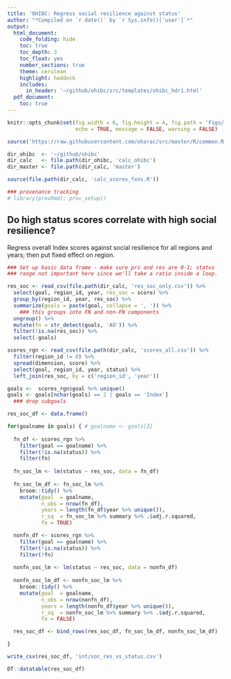 ```yaml
---
title: 'OHIBC: Regress social resilience against status'
author: "*Compiled on `r date()` by `r Sys.info()['user']`*"
output:
  html_document:
    code_folding: hide
    toc: true
    toc_depth: 3
    toc_float: yes
    number_sections: true
    theme: cerulean
    highlight: haddock
    includes:
      in_header: '~/github/ohibc/src/templates/ohibc_hdr1.html'
  pdf_document:
    toc: true
---
```


``` r

knitr::opts_chunk$set(fig.width = 6, fig.height = 4, fig.path = 'Figs/',
                      echo = TRUE, message = FALSE, warning = FALSE)

source('https://raw.githubusercontent.com/oharac/src/master/R/common.R')

dir_ohibc  <- '~/github/ohibc'
dir_calc   <- file.path(dir_ohibc, 'calc_ohibc')
dir_master <- file.path(dir_calc, 'master')

source(file.path(dir_calc, 'calc_scores_fxns.R'))

### provenance tracking
# library(provRmd); prov_setup()

```


## Do high status scores correlate with high social resilience?

Regress overall Index scores against social resilience for all regions and years; then put fixed effect on region.

``` r

### Set up basic data frame - make sure prs and res are 0-1; status
### range not important here since we'll take a ratio inside a loop.

res_soc <- read_csv(file.path(dir_calc, 'res_soc_only.csv')) %>%
  select(goal, region_id, year, res_soc = score) %>%
  group_by(region_id, year, res_soc) %>%
  summarize(goals = paste(goal, collapse = ', ')) %>% 
    ### this groups into FN and non-FN components
  ungroup() %>%
  mutate(fn = str_detect(goals, 'AO')) %>%
  filter(!is.na(res_soc)) %>%
  select(-goals)

scores_rgn <- read_csv(file.path(dir_calc, 'scores_all.csv')) %>%
  filter(region_id != 0) %>%
  spread(dimension, score) %>%
  select(goal, region_id, year, status) %>%
  left_join(res_soc, by = c('region_id', 'year'))

goals <-  scores_rgn$goal %>% unique()
goals <- goals[nchar(goals) == 2 | goals == 'Index']
  ### drop subgoals

res_soc_df <- data.frame()

for(goalname in goals) { # goalname <- goals[3]
  
  fn_df <- scores_rgn %>%
    filter(goal == goalname) %>%
    filter(!is.na(status)) %>%
    filter(fn)
  
  fn_soc_lm <- lm(status ~ res_soc, data = fn_df) 
  
  fn_soc_lm_df <- fn_soc_lm %>%
    broom::tidy() %>%
    mutate(goal  = goalname,
           n_obs = nrow(fn_df),
           years = length(fn_df$year %>% unique()),
           r_sq  = fn_soc_lm %>% summary %>% .$adj.r.squared,
           fn = TRUE)

  nonfn_df <- scores_rgn %>%
    filter(goal == goalname) %>%
    filter(!is.na(status)) %>%
    filter(!fn)
  
  nonfn_soc_lm <- lm(status ~ res_soc, data = nonfn_df) 
  
  nonfn_soc_lm_df <- nonfn_soc_lm %>%
    broom::tidy() %>%
    mutate(goal  = goalname,
           n_obs = nrow(nonfn_df),
           years = length(nonfn_df$year %>% unique()),
           r_sq  = nonfn_soc_lm %>% summary %>% .$adj.r.squared,
           fn = FALSE)

  res_soc_df <- bind_rows(res_soc_df, fn_soc_lm_df, nonfn_soc_lm_df)

}

write_csv(res_soc_df, 'int/soc_res_vs_status.csv')

DT::datatable(res_soc_df)
```

